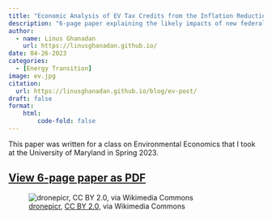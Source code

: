 ```yaml
---
title: "Economic Analysis of EV Tax Credits from the Inflation Reduction Act"
description: "6-page paper explaining the likely impacts of new federal policy incentives regarding Light-Duty Elective Vehicles."
author: 
  - name: Linus Ghanadan
    url: https://linusghanadan.github.io/
date: 04-26-2023
categories:
  - [Energy Transition]
image: ev.jpg
citation:
  url: https://linusghanadan.github.io/blog/ev-post/
draft: false
format:
    html:
        code-fold: false
---
```


This paper was written for a class on Environmental Economics that I took at the University of Maryland in Spring 2023.

## [View 6-page paper as PDF](ev.pdf)

![[dronepicr](https://commons.wikimedia.org/wiki/File:Tesla_electric_car_charger_(30032293895).jpg), [CC BY 2.0](https://creativecommons.org/licenses/by/2.0/deed.en), via Wikimedia Commons](ev.jpg)
